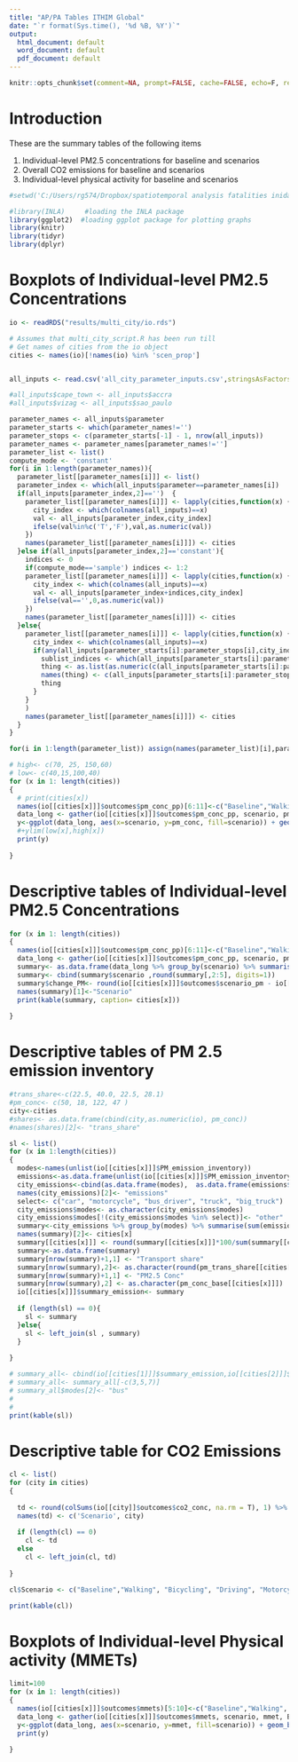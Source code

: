 ```yaml
---
title: "AP/PA Tables ITHIM Global"
date: "`r format(Sys.time(), '%d %B, %Y')`"
output:
  html_document: default
  word_document: default
  pdf_document: default
---
```

```r
knitr::opts_chunk$set(comment=NA, prompt=FALSE, cache=FALSE, echo=F, results='asis')

```


# Introduction
These are the summary tables of the following items

1) Individual-level PM2.5 concentrations for baseline and scenarios
2) Overall CO2 emissions for baseline and scenarios
3) Individual-level physical activity for baseline and scenarios



```r
#setwd('C:/Users/rg574/Dropbox/spatiotemporal analysis fatalities inida/Rajasthan tourism road deaths') #to create pretty tables
```

```r
#library(INLA)     #loading the INLA package
library(ggplot2)  #loading ggplot package for plotting graphs
library(knitr)     
library(tidyr)
library(dplyr)

```


# Boxplots of Individual-level PM2.5 Concentrations

```r
io <- readRDS("results/multi_city/io.rds")

# Assumes that multi_city_script.R has been run till 
# Get names of cities from the io object
cities <- names(io)[!names(io) %in% 'scen_prop']


all_inputs <- read.csv('all_city_parameter_inputs.csv',stringsAsFactors = F)

#all_inputs$cape_town <- all_inputs$accra
#all_inputs$vizag <- all_inputs$sao_paulo

parameter_names <- all_inputs$parameter
parameter_starts <- which(parameter_names!='')
parameter_stops <- c(parameter_starts[-1] - 1, nrow(all_inputs))
parameter_names <- parameter_names[parameter_names!='']
parameter_list <- list()
compute_mode <- 'constant'
for(i in 1:length(parameter_names)){
  parameter_list[[parameter_names[i]]] <- list()
  parameter_index <- which(all_inputs$parameter==parameter_names[i])
  if(all_inputs[parameter_index,2]=='')  {
    parameter_list[[parameter_names[i]]] <- lapply(cities,function(x) {
      city_index <- which(colnames(all_inputs)==x)
      val <- all_inputs[parameter_index,city_index]
      ifelse(val%in%c('T','F'),val,as.numeric(val))
    })
    names(parameter_list[[parameter_names[i]]]) <- cities
  }else if(all_inputs[parameter_index,2]=='constant'){
    indices <- 0
    if(compute_mode=='sample') indices <- 1:2
    parameter_list[[parameter_names[i]]] <- lapply(cities,function(x) {
      city_index <- which(colnames(all_inputs)==x)
      val <- all_inputs[parameter_index+indices,city_index]
      ifelse(val=='',0,as.numeric(val))
    })
    names(parameter_list[[parameter_names[i]]]) <- cities
  }else{
    parameter_list[[parameter_names[i]]] <- lapply(cities,function(x) {
      city_index <- which(colnames(all_inputs)==x)
      if(any(all_inputs[parameter_starts[i]:parameter_stops[i],city_index]!='')){
        sublist_indices <- which(all_inputs[parameter_starts[i]:parameter_stops[i],city_index]!='')
        thing <- as.list(as.numeric(c(all_inputs[parameter_starts[i]:parameter_stops[i],city_index])[sublist_indices]))
        names(thing) <- c(all_inputs[parameter_starts[i]:parameter_stops[i],2])[sublist_indices]
        thing
      }
    }
    )
    names(parameter_list[[parameter_names[i]]]) <- cities
  }
}

for(i in 1:length(parameter_list)) assign(names(parameter_list)[i],parameter_list[[i]])

# high<- c(70, 25, 150,60)
# low<- c(40,15,100,40)
for (x in 1: length(cities))
{
  # print(cities[x])
  names(io[[cities[x]]]$outcomes$pm_conc_pp)[6:11]<-c("Baseline","Walking", "Bicycling", "Driving", "Motorcycling", "Public Transport")
  data_long <- gather(io[[cities[x]]]$outcomes$pm_conc_pp, scenario, pm_conc, Baseline:`Public Transport`, factor_key=TRUE)
  y<-ggplot(data_long, aes(x=scenario, y=pm_conc, fill=scenario)) + geom_boxplot(outlier.shape = NA)+ ggtitle(cities[x])+ labs(y="Daily PM2.5 Concentration", x = "Scenarios")
  #+ylim(low[x],high[x])
  print(y)
  
}
```




# Descriptive tables of Individual-level PM2.5 Concentrations

```r

for (x in 1: length(cities))
{
  names(io[[cities[x]]]$outcomes$pm_conc_pp)[6:11]<-c("Baseline","Walking", "Bicycling", "Driving", "Motorcycling", "Public Transport")
  data_long <- gather(io[[cities[x]]]$outcomes$pm_conc_pp, scenario, pm_conc, Baseline:`Public Transport`, factor_key=TRUE)
  summary<- as.data.frame(data_long %>% group_by(scenario) %>% summarise('mean'=mean(pm_conc),'5th'=quantile(pm_conc, 0.05),'50th'=quantile(pm_conc, 0.5),'95th'=quantile(pm_conc, 0.9)))
  summary<- cbind(summary$scenario ,round(summary[,2:5], digits=1))
  summary$change_PM<- round(io[[cities[x]]]$outcomes$scenario_pm - io[[cities[x]]]$outcomes$scenario_pm[1], digits=2)
  names(summary)[1]<-"Scenario"
  print(kable(summary, caption= cities[x]))
  
}
```




<!-- # Descriptive tables of emission inventory -->

<!-- ```{r, message=FALSE, warning=FALSE, echo=FALSE} -->

<!-- trans_share<-c(22.5, 40.0, 22.5, 28.1)  -->
<!-- pm_conc<- c(50, 18, 122, 47 ) -->
<!-- city<-cities -->
<!-- shares<- as.data.frame(cbind(city,as.numeric(trans_share), pm_conc)) -->
<!-- names(shares)[2]<- "trans_share" -->
<!-- for (x in 1:length(cities)) -->
<!-- { -->
<!--   modes<-names(unlist(io[[cities[x]]]$emission_inventory)) -->
<!--   emissions<-as.data.frame(unlist(io[[cities[x]]]$emission_inventory)) -->
<!--   city_emissions<-cbind(as.data.frame(modes),  as.data.frame(emissions$`unlist(io[[cities[x]]]$emission_inventory)`)) -->
<!--   names(city_emissions)[2]<- "emissions" -->
<!--   select<- c("car", "motorcycle", "bus_driver", "truck", "big_truck") -->
<!--   city_emissions$modes<- as.character(city_emissions$modes) -->
<!--   city_emissions$modes[!(city_emissions$modes %in% select)]<- "other" -->
<!--   summary<-city_emissions %>% group_by(modes) %>% summarise(sum(emissions)) -->
<!--   names(summary)[2]<- "emissions" -->
<!--   summary$emissions <- round(summary$emissions*100/sum(summary$emissions), digits=1) -->
<!--   summary<-as.data.frame(summary) -->
<!--   summary[nrow(summary)+1,1]<-"Transport share" -->
<!--   summary[nrow(summary),2]<-as.character(shares$trans_share[x]) -->
<!--   summary[nrow(summary)+1,1]<-"PM2.5 Conc" -->
<!--   summary[nrow(summary),2]<-as.character(shares$pm_conc[x]) -->
<!--   print(kable(summary, caption= cities[x])) -->

<!-- } -->

<!-- ``` -->


# Descriptive tables of PM 2.5 emission inventory

```r

#trans_share<-c(22.5, 40.0, 22.5, 28.1) 
#pm_conc<- c(50, 18, 122, 47 )
city<-cities
#shares<- as.data.frame(cbind(city,as.numeric(io), pm_conc))
#names(shares)[2]<- "trans_share"

sl <- list()
for (x in 1:length(cities))
{
  modes<-names(unlist(io[[cities[x]]]$PM_emission_inventory))
  emissions<-as.data.frame(unlist(io[[cities[x]]]$PM_emission_inventory))
  city_emissions<-cbind(as.data.frame(modes),  as.data.frame(emissions$`unlist(io[[cities[x]]]$PM_emission_inventory)`))
  names(city_emissions)[2]<- "emissions"
  select<- c("car", "motorcycle", "bus_driver", "truck", "big_truck")
  city_emissions$modes<- as.character(city_emissions$modes)
  city_emissions$modes[!(city_emissions$modes %in% select)]<- "other"
  summary<-city_emissions %>% group_by(modes) %>% summarise(sum(emissions))
  names(summary)[2]<- cities[x]
  summary[[cities[x]]] <- round(summary[[cities[x]]]*100/sum(summary[[cities[x]]]), digits=1)
  summary<-as.data.frame(summary)
  summary[nrow(summary)+1,1] <- "Transport share"
  summary[nrow(summary),2]<- as.character(round(pm_trans_share[[cities[x]]] * 100))
  summary[nrow(summary)+1,1] <- "PM2.5 Conc"
  summary[nrow(summary),2] <- as.character(pm_conc_base[[cities[x]]])
  io[[cities[x]]]$summary_emission<- summary
  
  if (length(sl) == 0){
    sl <- summary
  }else{
    sl <- left_join(sl , summary)
  }
  
}

# summary_all<- cbind(io[[cities[1]]]$summary_emission,io[[cities[2]]]$summary_emission,io[[cities[3]]]$summary_emission,io[[cities[4]]]$summary_emission)
# summary_all<- summary_all[-c(3,5,7)]
# summary_all$modes[2]<- "bus"
# 
# 
print(kable(sl))
```

# Descriptive table for CO2 Emissions
```r

cl <- list()
for (city in cities)
{
  
  td <- round(colSums(io[[city]]$outcomes$co2_conc, na.rm = T), 1) %>% as.data.frame() %>% tibble::rownames_to_column()
  names(td) <- c('Scenario', city)
  
  if (length(cl) == 0)
    cl <- td
  else
    cl <- left_join(cl, td)
  
}

cl$Scenario <- c("Baseline","Walking", "Bicycling", "Driving", "Motorcycling", "Public Transport")

print(kable(cl))

```



# Boxplots of Individual-level Physical activity (MMETs)

```r
limit=100
for (x in 1: length(cities))
{
  names(io[[cities[x]]]$outcomes$mmets)[5:10]<-c("Baseline","Walking", "Bicycling", "Driving", "Motorcycling", "Public Transport")
  data_long <- gather(io[[cities[x]]]$outcomes$mmets, scenario, mmet, Baseline:`Public Transport`, factor_key=TRUE)
  y<-ggplot(data_long, aes(x=scenario, y=mmet, fill=scenario)) + geom_boxplot(outlier.shape = NA)+ ggtitle(cities[x])+ labs(y="Weekly MMET", x = "Scenarios")+  ylim(0, limit)
  print(y)
  
}
```

<!-- # Descriptive tables of Individual-level Physical activity (MMETs) -->

<!-- ```{r, message=FALSE, warning=FALSE, echo=FALSE} -->
<!-- for (x in 1: length(cities)) -->
<!-- { -->
<!--   names(io[[cities[x]]]$outcomes$mmets)[5:10]<-c("baseline","walk_scen", "bike_scen", "car_scen", "MC_scen", "bus_scen") -->
<!--   data_long <- gather(io[[cities[x]]]$outcomes$mmets, scenario, mmet, baseline:bus_scen, factor_key=TRUE) -->
<!--   summary<- as.data.frame(data_long %>% group_by(scenario) %>% summarise('mean'=mean(mmet),'5th'=quantile(mmet, 0.05),'50th'=quantile(mmet, 0.5),'95th'=quantile(mmet, 0.9))) -->
<!--   summary<- cbind(summary$scenario ,round(summary[,2:5], digits=1)) -->
<!--   names(summary)[1]<-"Scenario" -->
<!--   print(kable(summary, caption= cities[x])) -->



<!-- } -->
<!-- ``` -->

<!-- # Descriptive tables of injury outcomes -->

<!-- ```{r, message=FALSE, warning=FALSE, echo=FALSE} -->
<!-- for (x in 1: length(cities)) -->
<!-- { -->

<!--   summary<- as.data.frame(io[[cities[x]]]$outcomes$injuries %>% group_by(scenario) %>% summarise('Ped'=sum(pedestrian,na.rm=T),'Bike'= sum(cycle), 'Car'=sum(car), "Motorcycle"=sum(motorcycle,na.rm=T), "All modes"=sum(Deaths,na.rm=T))) -->
<!--   summary$scenario<- c("baseline","walk_scen", "bike_scen", "car_scen", "MC_scen", "bus_scen") -->
<!--   summary<- cbind(summary$scenario ,round(summary[,2:6], digits=0)) -->
<!--   names(summary)[1]<-"Scenario" -->
<!--   print(kable(summary, caption= cities[x])) -->

<!-- } -->
<!-- ``` -->

<!-- # Striking vehicles in scenarios -->

<!-- ```{r, message=FALSE, warning=FALSE, echo=FALSE} -->
<!-- for (x in 1: length(cities)) -->
<!-- { -->

<!-- scenarios<- c('Baseline', 'Scenario 1', 'Scenario 2', 'Scenario 3', 'Scenario 4', 'Scenario 5') -->
<!-- for (i in 1: length(scenarios)) -->
<!-- { -->
<!-- whw<-as.data.frame(rowSums(io[[cities[x]]]$outcomes$whw[[scenarios[i]]]$whw)) -->
<!-- noov<-as.data.frame(sum(io[[cities[x]]]$outcomes$whw[[scenarios[i]]]$nov)) -->
<!-- names(whw)[1]<- as.character(scenarios[i]) -->
<!-- names(noov)[1]<-as.character(scenarios[i]) -->

<!-- if (i ==1 ) -->
<!-- { -->
<!--  summary<-round(rbind(whw,nov=noov), digits = 1) -->
<!-- }  -->
<!-- else -->
<!-- { -->
<!-- summary<- cbind(summary, round(rbind(whw, nov=noov), digits=1) )  -->
<!-- } -->

<!-- } -->

<!-- names(summary)<-c("base", "walk", "bike", "car", "MC", "bus") -->
<!-- print(kable(summary, caption= cities[x])) -->

<!-- } -->

<!-- ``` -->



<!-- # Distance share by scenarios in percentages (excludes city-specific minority modes-- auto rickshaws, subway, etc.) -->

<!-- ```{r, message=FALSE, warning=FALSE, echo=FALSE} -->
<!-- for (x in 1: length(cities)) -->
<!-- { -->

<!--   select<- c("car", "motorcycle", "walking", "cycle", "bus") -->

<!--   io[[cities[x]]]$trip_scen_sets$trip_mode[!io[[cities[x]]]$trip_scen_sets$trip_mode %in% select]<- "other" -->

<!--   dist_scen<- io[[cities[x]]]$trip_scen_sets %>% group_by(trip_mode, scenario) %>% summarise(sum(trip_distance)) -->
<!--   dist_scen<- as.data.frame (dist_scen) -->
<!--   names(dist_scen)[3]<-"distance" -->
<!--   dist_scen$distance<- round(dist_scen$distance, digits=0) -->
<!--     dist_scen<-spread(dist_scen, trip_mode, distance) -->
<!--   dist_scen$sum<-rowSums (dist_scen[2:(ncol(dist_scen))], na.rm = FALSE, dims = 1) -->
<!--   dist_scen_prop<- round(dist_scen[,2:(ncol(dist_scen))]*100/dist_scen$sum, digits=1) -->
<!--   dist_scen_prop<- cbind(dist_scen[,1], dist_scen_prop) -->

<!--   names(dist_scen_prop)[1]<-"Scenario" -->
<!--   dist_scen_prop$Scenario<- c("baseline","walk_scen", "bike_scen", "car_scen", "MC_scen", "bus_scen") -->
<!--   print(kable(dist_scen_prop, caption= cities[x])) -->
<!--   print(kable(dist_scen, caption= cities[x])) -->

<!-- } -->
<!-- ``` -->
